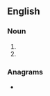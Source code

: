 ==English==

===Noun===
{{en-noun}}

# {{initialism of|[[polymer]]-[[modified]] [[binder]]|lang=en}}
# {{initialism of|[[polymer]]-[[modified]] [[bitumen]]|lang=en}}

===Anagrams===
* {{anagrams|en|a=bmp|BMP|BPM|PBM|bpm}}